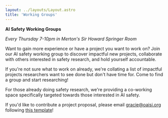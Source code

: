 ---
layout: ../layouts/Layout.astro
title: 'Working Groups'
---

**AI Safety Working Groups**

*Every Thursday 7-10pm in Merton's Sir Howard Springer Room*

Want to gain more experience or have a project you want to work on? Join our AI safety working group to discover impactful new projects, collaborate with others interested in safety research, and hold yourself accountable.

If you're not sure what to work on already, we're collating a list of impactful projects researchers want to see done but don't have time for. Come to find a group and start researching!

For those already doing safety research, we're providing a co-working space specifically targeted towards those interested in AI safety.


If you'd like to contribute a project proposal, please email [gracie@oaisi.org](mailto:gracie@oaisi.org) following [this template](https://docs.google.com/document/d/1ydfcS6ihwF2dY5YBYyKrFRDd3O5TwkuwD_6dF25zadM/edit?usp=sharing)!